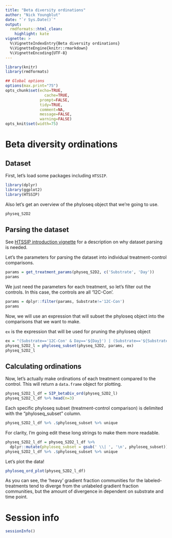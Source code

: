 ```yaml
---
title: "Beta diversity ordinations"
author: "Nick Youngblut"
date: "`r Sys.Date()`"
output:
  rmdformats::html_clean:
    highlight: kate
vignette: >
  %\VignetteIndexEntry{Beta diversity ordinations}
  %\VignetteEngine{knitr::rmarkdown}
  %\VignetteEncoding{UTF-8}
---
```


```r
library(knitr)
library(rmdformats)

## Global options
options(max.print="75")
opts_chunk$set(echo=TRUE,
	             cache=TRUE,
               prompt=FALSE,
               tidy=TRUE,
               comment=NA,
               message=FALSE,
               warning=FALSE)
opts_knit$set(width=75)
```


# Beta diversity ordinations

## Dataset

First, let's load some packages including `HTSSIP`. 

```r
library(dplyr)
library(ggplot2)
library(HTSSIP)
```

Also let's get an overview of the phyloseq object that we're going to use.

```r
physeq_S2D2
```

## Parsing the dataset

See [HTSSIP introduction vignette](HTSSIP_intro.html) for a description on why dataset parsing is needed.

Let's the parameters for parsing the dataset into individual treatment-control comparisons. 

```r
params = get_treatment_params(physeq_S2D2, c('Substrate', 'Day'))
params
```

We just need the parameters for each treatment, so let's filter out the controls.
In this case, the controls are all '12C-Con'. 

```r
params = dplyr::filter(params, Substrate!='12C-Con')
params
```

Now, we will use an expression that will subset the phyloseq object into the comparisons that we want to make. 

`ex` is the expression that will be used for pruning the phyloseq object

```r
ex = "(Substrate=='12C-Con' & Day=='${Day}') | (Substrate=='${Substrate}' & Day == '${Day}')"
physeq_S2D2_l = phyloseq_subset(physeq_S2D2, params, ex)
physeq_S2D2_l
```

## Calculating ordinations

Now, let's actually make ordinations of each treatment compared to the control. This will return a `data.frame` object for plotting. 

```r
physeq_S2D2_l_df = SIP_betaDiv_ord(physeq_S2D2_l)
physeq_S2D2_l_df %>% head(n=3)
```

Each specific phyloseq subset (treatment-control comparison) is delimited with the "phyloseq_subset" column.

```r
physeq_S2D2_l_df %>% .$phyloseq_subset %>% unique
```

For clarity, I'm going edit these long strings to make them more readable.

```r
physeq_S2D2_l_df = physeq_S2D2_l_df %>%
  dplyr::mutate(phyloseq_subset = gsub(' \\| ', '\n', phyloseq_subset))
physeq_S2D2_l_df %>% .$phyloseq_subset %>% unique
```


Let's plot the data!

```r
phyloseq_ord_plot(physeq_S2D2_l_df)
```

As you can see, the 'heavy' gradient fraction communities for the labeled-treatments tend to diverge from the unlabeled gradient fraction communities, but the amount of divergence in dependent on substrate and time point.

# Session info

```r
sessionInfo()
```
